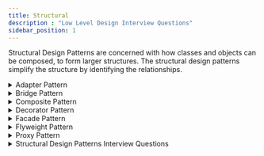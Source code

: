 ```yaml
---
title: Structural
description : "Low Level Design Interview Questions"
sidebar_position: 1
---
```



Structural Design Patterns are concerned with how classes and objects can be composed, to form larger structures. The structural design patterns simplify the structure by identifying the relationships.

<details>
<summary>Adapter Pattern</summary>
- The Adapter pattern is used to allow two incompatible interfaces to work together. This is the real world definition for an adapter.
- An adapter allows a system to use classes of another system that is incompatible with it.

:::tip
Use the Adapter pattern when you want to use some existing class, but its interface isn't compatible with the rest of your code.
:::

`MediaPlayer` class is the interface that we want to use in our application. `VlcPlayer` and `Mp4Player` are the classes that we want to use in our application, but their interfaces are not compatible with our `MediaPlayer` interface. So, we create an `MediaAdapter` class that implements the `MediaPlayer` interface and uses `VlcPlayer` and `Mp4Player` classes to play the required audio format.

```java
public interface MediaPlayer {
   public void play(String audioType, String fileName);
}
```
```java
public interface AdvancedMediaPlayer {
   public void playVlc(String fileName);
   public void playMp4(String fileName);
}
```
```java
public class VlcPlayer implements AdvancedMediaPlayer{
   @Override
   public void playVlc(String fileName) {
      System.out.println("Playing vlc file. Name: "+ fileName);
   }
   @Override
   public void playMp4(String fileName) {
      //do nothing
   }
}
```
```java
public class Mp4Player implements AdvancedMediaPlayer{
   @Override
   public void playVlc(String fileName) {
      //do nothing
   }
   @Override
   public void playMp4(String fileName) {
      System.out.println("Playing mp4 file. Name: "+ fileName);
   }
}
```
```java
public class MediaAdapter implements MediaPlayer {
   AdvancedMediaPlayer advancedMusicPlayer;
   public MediaAdapter(String audioType){
      if(audioType.equalsIgnoreCase("vlc") ){
         advancedMusicPlayer = new VlcPlayer();
      } else if (audioType.equalsIgnoreCase("mp4")){
         advancedMusicPlayer = new Mp4Player();
      }
   }
   @Override
   public void play(String audioType, String fileName) {
      if(audioType.equalsIgnoreCase("vlc")){
         advancedMusicPlayer.playVlc(fileName);
      }else if(audioType.equalsIgnoreCase("mp4")){
         advancedMusicPlayer.playMp4(fileName);
      }
   }
}
```
```java
public class AudioPlayer implements MediaPlayer {
   MediaAdapter mediaAdapter;
   @Override
   public void play(String audioType, String fileName) {
      if(audioType.equalsIgnoreCase("mp3")){
         System.out.println("Playing mp3 file. Name: "+ fileName);
      } else if(audioType.equalsIgnoreCase("vlc") || audioType.equalsIgnoreCase("mp4")){
         mediaAdapter = new MediaAdapter(audioType);
         mediaAdapter.play(audioType, fileName);
      } else{
         System.out.println("Invalid media. "+ audioType + " format not supported");
      }
   }
}
```
```java
public class AdapterPatternDemo {
   public static void main(String[] args) {
      AudioPlayer audioPlayer = new AudioPlayer();
      audioPlayer.play("mp3", "beyond the horizon.mp3");
      audioPlayer.play("mp4", "alone.mp4");
      audioPlayer.play("vlc", "far far away.vlc");
      audioPlayer.play("avi", "mind me.avi");
   }
}
```
</details>

<details>
<summary>Bridge Pattern</summary>
- The Bridge pattern is used to separate the abstract elements of a class from the implementation details, providing the means to replace the implementation details without modifying the abstraction. The Bridge pattern is used to separate the abstract elements of a class from the implementation details, providing the means to replace the implementation details without modifying the abstraction.
</details>

<details>
<summary>Composite Pattern</summary>
The Composite pattern is used to compose objects into tree structures to represent part-whole hierarchies. The Composite pattern is used to compose objects into tree structures to represent part-whole hierarchies.

</details>

<details>
<summary>Decorator Pattern</summary>
- The Decorator pattern is used to add new functionality to an existing object, without altering its structure. The Decorator pattern is used to add new functionality to an existing object, without altering its structure.

</details>

<details>
<summary>Facade Pattern</summary>
- The Client uses the Facade to access the subsystem. The Facade pattern is used to provide a simple interface to a complex subsystem, library, a framework.
- Having a Facade is handy when you want to integrate your app with a sophisticated library that has dozens of features, but you just need a tiny bit of its functionality.
:::tip
- Use the Facade pattern when you want to provide a simple interface to a complex subsystem.
- A Facade class can often be a Singleton since the same facade can be used by many clients.
- Unlike Facade pattern, Proxy has similar interface, but Proxy does not add any new functionality, it just controls access to the object while Facade provides a simplified interface.
:::
In this example, we have a `ShapeMaker` class that provides a simple interface to the complex subsystem of classes that draw different shapes. The `ShapeMaker` class hides the complexity of the subsystem from the client.

```java
public class ShapeMaker {
   private Shape circle;
   private Shape rectangle;
   private Shape square;
   public ShapeMaker() {
      circle = new Circle();
      rectangle = new Rectangle();
      square = new Square();
   }
   public void drawCircle(){
      circle.draw();
   }
   public void drawRectangle(){
      rectangle.draw();
   }
   public void drawSquare(){
      square.draw();
   }
}
```
```java
public class FacadePatternDemo {
   public static void main(String[] args) {
      ShapeMaker shapeMaker = new ShapeMaker();
      shapeMaker.drawCircle();
      shapeMaker.drawRectangle();
      shapeMaker.drawSquare();
   }
}
```

</details>

<details>
<summary>Flyweight Pattern</summary>
- The Flyweight pattern is used to reduce the memory footprint of objects.
- It's let you fit more objects into the available amount of RAM by sharing common parts of state between multiple objects, instead of keeping all of the data in each object.
- Divide the object's state into intrinsic (invariant) and extrinsic (context-dependent) state. The intrinsic state is stored in the Flyweight object and is invariant (i.e., it doesn't change). The extrinsic state is computed or supplied by client code and is stored externally.
:::warning
Use the Flyweight pattern only when your program must support a huge number of objects which barely fit into available RAM.
:::
</details>

<details>
<summary>Proxy Pattern</summary>
The Proxy pattern is used to provide a placeholder for another object to control access to it. The Proxy pattern is used to provide a placeholder for another object to control access to it.
</details>

<details>
<summary>Structural Design Patterns Interview Questions</summary>
1. What is the Adapter pattern?
2. What is the Bridge pattern?
3. What is the Composite pattern?
4. What is the Decorator pattern?
5. What is the Facade pattern?
6. What is the Flyweight pattern?
7. What is the Proxy pattern?
</details>

